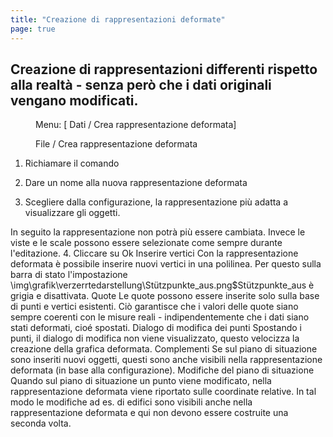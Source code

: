 ```yaml
---
title: "Creazione di rappresentazioni deformate"
page: true
---
```

## Creazione di rappresentazioni differenti rispetto alla realt&#224; - senza per&#242; che i dati originali vengano modificati.

<GeoDesigner> <Menu> Menu: [ Dati / Crea rappresentazione deformata] </Menu> </GeoDesigner><GeoMapper> <Menu>File / Crea rappresentazione deformata</Menu> </GeoMapper>


1.  Richiamare il comando

2.  Dare un nome alla nuova rappresentazione deformata

3.  Scegliere dalla configurazione, la rappresentazione pi&#249; adatta a visualizzare gli oggetti. 


<Success>
In seguito la rappresentazione non potr&#224; pi&#249; essere cambiata. Invece le viste e le scale possono essere selezionate come sempre durante l&#39;editazione.

</Success>
4.  Cliccare su <Border>Ok</Border> 



<Success>
 <Bold> Inserire vertici </Bold> 
Con la rappresentazione deformata &#232; possibile inserire nuovi vertici in una polilinea. Per questo sulla barra di stato l&#39;impostazione  
<Image>\img\grafik\verzerrtedarstellung\Stützpunkte_aus.png$Stützpunkte_aus</Image> &#232; grigia e disattivata.
</Success>

<Success>
 <Bold> Quote </Bold> 
Le quote possono essere inserite solo sulla base di punti e vertici esistenti. Ci&#242; garantisce che i valori delle quote siano sempre coerenti con le misure reali - indipendentemente che i dati siano stati deformati, cio&#233; spostati.
</Success>

<Success>
 <Bold> Dialogo di modifica dei punti </Bold> 
Spostando i punti, il dialogo di modifica non viene visualizzato, questo velocizza la creazione della grafica deformata.
</Success>

<Success>
 <Bold> Complementi </Bold> 
Se sul piano di situazione sono inseriti nuovi oggetti, questi sono anche visibili nella rappresentazione deformata (in base alla configurazione). 
</Success>

<Success>
 <Bold> Modifiche del piano di situazione </Bold> 
Quando sul piano di situazione un punto viene modificato, nella rappresentazione deformata viene riportato sulle coordinate relative. In tal modo le modifiche ad es. di edifici sono visibili anche nella rappresentazione deformata e qui non devono essere costruite una seconda volta.
</Success>
